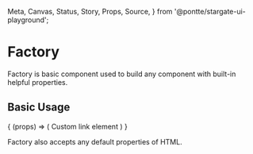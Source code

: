   Meta,
  Canvas,
  Status,
  Story,
  Props,
  Source,
} from '@pontte/stargate-ui-playground';


<Meta title="Core/Factory" component={Factory} />

# Factory

<Status type="stable" />

Factory is basic component used to build any component with built-in helpful properties.

## Basic Usage

<Canvas>
  <Story name="Basic Usage">
    {
      (props) => (
        <Factory
          element="a"
          color="success"
          href="/?#"
          target="_blank"
          {...props}
        >
          Custom link element
        </Factory>
      )
    }
  </Story>
</Canvas>

<Props component={Factory} />

Factory also accepts any default properties of HTML.
